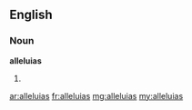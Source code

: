 ==English==

===Noun===
'''alleluias'''

# {{plural of|alleluia}}

[[ar:alleluias]]
[[fr:alleluias]]
[[mg:alleluias]]
[[my:alleluias]]
